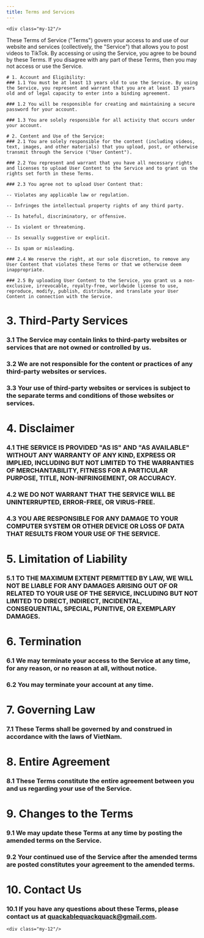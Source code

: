 ```yaml
---
title: Terms and Services
---
```




<Legal title={frontmatter.title}>

    <div class="my-12"/>
<p>
These Terms of Service ("Terms") govern your access to and use of our website and services (collectively, the "Service") that allows you to post videos to TikTok. By accessing or using the Service, you agree to be bound by these Terms. If you disagree with any part of these Terms, then you may not access or use the Service.
</p>

    # 1. Account and Eligibility:
    ### 1.1 You must be at least 13 years old to use the Service. By using the Service, you represent and warrant that you are at least 13 years old and of legal capacity to enter into a binding agreement.

	### 1.2 You will be responsible for creating and maintaining a secure password for your account.

	### 1.3 You are solely responsible for all activity that occurs under your account.

    # 2. Content and Use of the Service:
	### 2.1 You are solely responsible for the content (including videos, text, images, and other materials) that you upload, post, or otherwise transmit through the Service ("User Content").

	### 2.2 You represent and warrant that you have all necessary rights and licenses to upload User Content to the Service and to grant us the rights set forth in these Terms.

	### 2.3 You agree not to upload User Content that:

	-- Violates any applicable law or regulation.

	-- Infringes the intellectual property rights of any third party.

    -- Is hateful, discriminatory, or offensive.

	-- Is violent or threatening.

    -- Is sexually suggestive or explicit.

    -- Is spam or misleading.

	### 2.4 We reserve the right, at our sole discretion, to remove any User Content that violates these Terms or that we otherwise deem inappropriate.

	### 2.5 By uploading User Content to the Service, you grant us a non-exclusive, irrevocable, royalty-free, worldwide license to use, reproduce, modify, publish, distribute, and translate your User Content in connection with the Service.

# 3. Third-Party Services

### 3.1 The Service may contain links to third-party websites or services that are not owned or controlled by us.

### 3.2 We are not responsible for the content or practices of any third-party websites or services.

### 3.3 Your use of third-party websites or services is subject to the separate terms and conditions of those websites or services.

# 4. Disclaimer

### 4.1 THE SERVICE IS PROVIDED "AS IS" AND "AS AVAILABLE" WITHOUT ANY WARRANTY OF ANY KIND, EXPRESS OR IMPLIED, INCLUDING BUT NOT LIMITED TO THE WARRANTIES OF MERCHANTABILITY, FITNESS FOR A PARTICULAR PURPOSE, TITLE, NON-INFRINGEMENT, OR ACCURACY.

### 4.2 WE DO NOT WARRANT THAT THE SERVICE WILL BE UNINTERRUPTED, ERROR-FREE, OR VIRUS-FREE.

### 4.3 YOU ARE RESPONSIBLE FOR ANY DAMAGE TO YOUR COMPUTER SYSTEM OR OTHER DEVICE OR LOSS OF DATA THAT RESULTS FROM YOUR USE OF THE SERVICE.

# 5. Limitation of Liability

### 5.1 TO THE MAXIMUM EXTENT PERMITTED BY LAW, WE WILL NOT BE LIABLE FOR ANY DAMAGES ARISING OUT OF OR RELATED TO YOUR USE OF THE SERVICE, INCLUDING BUT NOT LIMITED TO DIRECT, INDIRECT, INCIDENTAL, CONSEQUENTIAL, SPECIAL, PUNITIVE, OR EXEMPLARY DAMAGES.

# 6. Termination

### 6.1 We may terminate your access to the Service at any time, for any reason, or no reason at all, without notice.

### 6.2 You may terminate your account at any time.

# 7. Governing Law

### 7.1 These Terms shall be governed by and construed in accordance with the laws of VietNam.

# 8. Entire Agreement

### 8.1 These Terms constitute the entire agreement between you and us regarding your use of the Service.

# 9. Changes to the Terms

### 9.1 We may update these Terms at any time by posting the amended terms on the Service.

### 9.2 Your continued use of the Service after the amended terms are posted constitutes your agreement to the amended terms.

# 10. Contact Us

### 10.1 If you have any questions about these Terms, please contact us at quackablequackquack@gmail.com.

    <div class="my-12"/>

</Legal>
